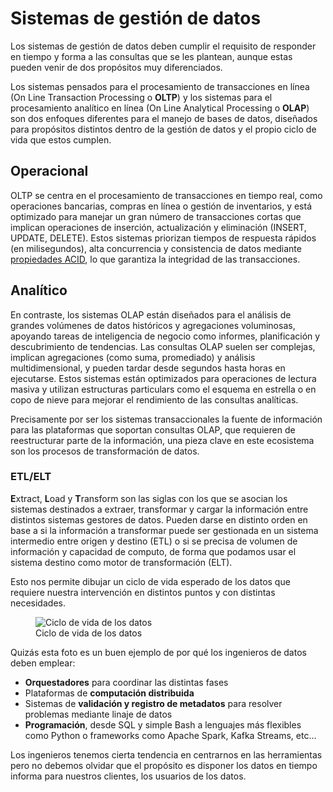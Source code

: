# Sistemas de gestión de datos

Los sistemas de gestión de datos deben cumplir el requisito de responder en tiempo y forma a las consultas que se les plantean, aunque estas pueden venir de dos propósitos muy diferenciados. 

Los sistemas pensados para el procesamiento de transacciones en línea (On Line Transaction Processing o **OLTP**) y los sistemas para el procesamiento analítico en línea (On Line Analytical Processing o **OLAP**) son dos enfoques diferentes para el manejo de bases de datos, diseñados para propósitos distintos dentro de la gestión de datos y el propio ciclo de vida que estos cumplen. 

## Operacional

OLTP se centra en el procesamiento de transacciones en tiempo real, como operaciones bancarias, compras en línea o gestión de inventarios, y está optimizado para manejar un gran número de transacciones cortas que implican operaciones de inserción, actualización y eliminación (INSERT, UPDATE, DELETE). Estos sistemas priorizan tiempos de respuesta rápidos (en milisegundos), alta concurrencia y consistencia de datos mediante [propiedades ACID](rdbms_transaccional.qmd#acid), lo que garantiza la integridad de las transacciones.

## Analítico

En contraste, los sistemas OLAP están diseñados para el análisis de grandes volúmenes de datos históricos y agregaciones voluminosas, apoyando tareas de inteligencia de negocio como informes, planificación y descubrimiento de tendencias. Las consultas OLAP suelen ser complejas, implican agregaciones (como suma, promediado) y análisis multidimensional, y pueden tardar desde segundos hasta horas en ejecutarse. Estos sistemas están optimizados para operaciones de lectura masiva y utilizan estructuras particulars como el esquema en estrella o en copo de nieve para mejorar el rendimiento de las consultas analíticas.

Precisamente por ser los sistemas transaccionales la fuente de información para las plataformas que soportan consultas OLAP, que requieren de reestructurar parte de la información, una pieza clave en este ecosistema son los procesos de transformación de datos.

### ETL/ELT

**E**xtract, **L**oad y **T**ransform son las siglas con los que se asocian los sistemas destinados a extraer, transformar y cargar la información entre distintos sistemas gestores de datos. Pueden darse en distinto orden en base a si la información a transformar puede ser gestionada en un sistema intermedio entre origen y destino (ETL) o si se precisa de volumen de información y capacidad de computo, de forma que podamos usar el sistema destino como motor de transformación (ELT).

Esto nos permite dibujar un ciclo de vida esperado de los datos que requiere nuestra intervención en distintos puntos y con distintas necesidades.

![Ciclo de vida de los datos](../../assets/data-lifecycle.png)

Quizás esta foto es un buen ejemplo de por qué los ingenieros de datos deben emplear:

* **Orquestadores** para coordinar las distintas fases
* Plataformas de **computación distribuida**
* Sistemas de **validación y registro de metadatos** para resolver problemas mediante linaje de datos
* **Programación**, desde SQL y simple Bash a lenguajes más flexibles como Python o frameworks como Apache Spark, Kafka Streams, etc...

Los ingenieros tenemos cierta tendencia en centrarnos en las herramientas pero no debemos olvidar que el propósito es disponer los datos en tiempo informa para nuestros clientes, los usuarios de los datos.